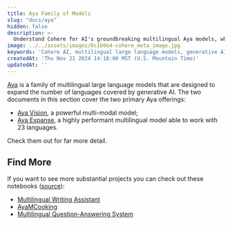 ```yaml
---
title: Aya Family of Models
slug: "docs/aya"
hidden: false
description: >-
  Understand Cohere for AI's groundbreaking multilingual Aya models, which aim to bring many more languages into generative AI.
image: ../../assets/images/6c1b0e4-cohere_meta_image.jpg
keywords: 'Cohere AI, multilingual large language models, generative AI'
createdAt: 'Thu Nov 21 2024 14:18:00 MST (U.S. Mountain Time)'
updatedAt: ''
---
```


[Aya](https://cohere.com/research/aya) is a family of multilingual large language models that are designed to expand the number of languages covered by generative AI. The two documents in this section cover the two primary Aya offerings:

- [Aya Vision](https://docs.cohere.com/docs/aya-multimodal), a powerful multi-modal model;
- [Aya Expanse](/docs/aya-expanse), a highly performant multilingual model able to work with 23 languages.

Check them out for far more detail.

## Find More

If you want to see more substantial projects you can check out these notebooks ([source](https://huggingface.co/CohereForAI/aya-expanse-32b)):

- [Multilingual Writing Assistant](https://colab.research.google.com/drive/1SRLWQ0HdYN_NbRMVVUHTDXb-LSMZWF60)
- [AyaMCooking](https://colab.research.google.com/drive/1-cnn4LXYoZ4ARBpnsjQM3sU7egOL_fLB?usp=sharing)
- [Multilingual Question-Answering System](https://colab.research.google.com/drive/1bbB8hzyzCJbfMVjsZPeh4yNEALJFGNQy?usp=sharing)
